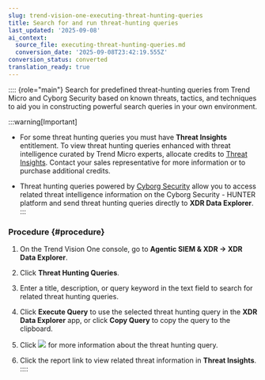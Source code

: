 ```yaml
---
slug: trend-vision-one-executing-threat-hunting-queries
title: Search for and run threat-hunting queries
last_updated: '2025-09-08'
ai_context:
  source_file: executing-threat-hunting-queries.md
  conversion_date: '2025-09-08T23:42:19.555Z'
conversion_status: converted
translation_ready: true
---
```


:::: {role="main"}
Search for predefined threat-hunting queries from Trend Micro and Cyborg Security based on known threats, tactics, and techniques to aid you in constructing powerful search queries in your own environment.

:::warning[Important]

- For some threat hunting queries you must have **Threat Insights** entitlement. To view threat hunting queries enhanced with threat intelligence curated by Trend Micro experts, allocate credits to [Threat Insights](threat-insights.mdx). Contact your sales representative for more information or to purchase additional credits.

- Threat hunting queries powered by [Cyborg Security](cyborg-security-hunter-integration.mdx) allow you to access related threat intelligence information on the Cyborg Security - HUNTER platform and send threat hunting queries directly to **XDR Data Explorer**.
:::

### Procedure {#procedure}

1.  On the Trend Vision One console, go to **Agentic SIEM & XDR → XDR Data Explorer**.

2.  Click **Threat Hunting Queries**.

3.  Enter a title, description, or query keyword in the text field to search for related threat hunting queries.

4.  Click **Execute Query** to use the selected threat hunting query in the **XDR Data Explorer** app, or click **Copy Query** to copy the query to the clipboard.

5.  Click ![](/images/expandIcon=GUID-20231214145353.webp) for more information about the threat hunting query.

6.  Click the report link to view related threat information in **Threat Insights**.
::::
